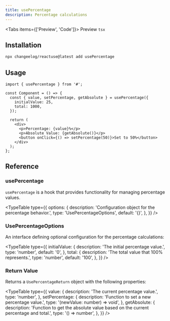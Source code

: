 ```yaml
---
title: usePercentage
description: Percentage calculations
---
```


<Tabs items={['Preview', 'Code']}>
  <Tab value="Preview">Preview</Tab>
  <Tab value="Code">```tsx ```</Tab>
</Tabs>

## Installation

```bash
npx changeelog/reactuse@latest add usePercentage
```

## Usage

```tsx
import { usePercentage } from '#';

const Component = () => {
  const { value, setPercentage, getAbsolute } = usePercentage({
    initialValue: 25,
    total: 1000,
  });

  return (
    <div>
      <p>Percentage: {value}%</p>
      <p>Absolute Value: {getAbsolute()}</p>
      <button onClick={() => setPercentage(50)}>Set to 50%</button>
    </div>
  );
};
```

## Reference

### usePercentage

`usePercentage` is a hook that provides functionality for managing percentage values.

<TypeTable
  type={{
    options: {
      description: 'Configuration object for the percentage behavior.',
      type: 'UsePercentageOptions',
      default: '{}',
    },
  }}
/>

### UsePercentageOptions

An interface defining optional configuration for the percentage calculations:

<TypeTable
  type={{
    initialValue: {
      description: 'The initial percentage value.',
      type: 'number',
      default: '0',
    },
    total: {
      description: 'The total value that 100% represents.',
      type: 'number',
      default: '100',
    },
  }}
/>

### Return Value

Returns a `UsePercentageReturn` object with the following properties:

<TypeTable
  type={{
    value: {
      description: 'The current percentage value.',
      type: 'number',
    },
    setPercentage: {
      description: 'Function to set a new percentage value.',
      type: '(newValue: number) => void',
    },
    getAbsolute: {
      description:
        'Function to get the absolute value based on the current percentage and total.',
      type: '() => number',
    },
  }}
/>

